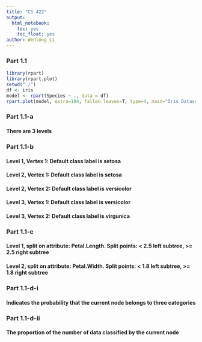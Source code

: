 ```yaml
---
title: "CS 422"
output: 
  html_notebook:
    toc: yes
    toc_float: yes
author: Wenlong Li
---
```


### Part 1.1
```r
library(rpart)
library(rpart.plot)
setwd("./")
df <- iris
model <- rpart(Species ~ ., data = df)
rpart.plot(model, extra=104, fallen.leaves=T, type=4, main="Iris Dataset Decision Tree")
```
### Part 1.1-a
#### There are 3 levels

### Part 1.1-b
#### Level 1, Vertex 1: Default class label is setosa
#### Level 2, Vertex 1: Default class label is setosa
#### Level 2, Vertex 2: Default class label is versicolor
#### Level 3, Vertex 1: Default class label is versicolor
#### Level 3, Vertex 2: Default class label is virgunica

### Part 1.1-c
#### Level 1, split on attribute: Petal.Length. Split points: < 2.5 left subtree, >= 2.5 right subtree

#### Level 2, split on attribute: Petal.Width. Split points: < 1.8 left subtree, >= 1.8 right subtree

### Part 1.1-d-i
#### Indicates the probability that the current node belongs to three categories

### Part 1.1-d-ii
#### The proportion of the number of data classified by the current node


